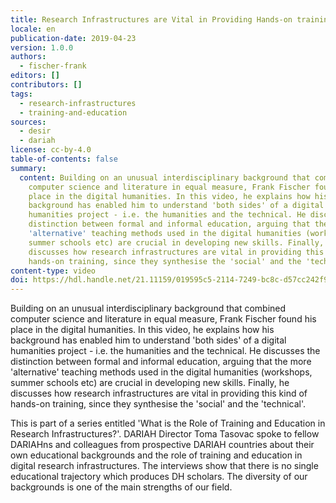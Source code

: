 ```yaml
---
title: Research Infrastructures are Vital in Providing Hands-on training
locale: en
publication-date: 2019-04-23
version: 1.0.0
authors:
  - fischer-frank
editors: []
contributors: []
tags:
  - research-infrastructures
  - training-and-education
sources:
  - desir
  - dariah
license: cc-by-4.0
table-of-contents: false
summary:
  content: Building on an unusual interdisciplinary background that combined
    computer science and literature in equal measure, Frank Fischer found his
    place in the digital humanities. In this video, he explains how his
    background has enabled him to understand 'both sides' of a digital
    humanities project - i.e. the humanities and the technical. He discusses the
    distinction between formal and informal education, arguing that the more
    'alternative' teaching methods used in the digital humanities (workshops,
    summer schools etc) are crucial in developing new skills. Finally, he
    discusses how research infrastructures are vital in providing this kind of
    hands-on training, since they synthesise the 'social' and the 'technical'.
content-type: video
doi: https://hdl.handle.net/21.11159/019595c5-2114-7249-bc8c-d57cc242f986
---
```

Building on an unusual interdisciplinary background that combined computer science and literature in equal measure, Frank Fischer found his place in the digital humanities. In this video, he explains how his background has enabled him to understand 'both sides' of a digital humanities project - i.e. the humanities and the technical. He discusses the distinction between formal and informal education, arguing that the more 'alternative' teaching methods used in the digital humanities (workshops, summer schools etc) are crucial in developing new skills. Finally, he discusses how research infrastructures are vital in providing this kind of hands-on training, since they synthesise the 'social' and the 'technical'.

This is part of a series entitled 'What is the Role of Training and Education in Research Infrastructures?'. DARIAH Director Toma Tasovac spoke to fellow DARIAHns and colleagues from prospective DARIAH countries about their own educational backgrounds and the role of training and education in digital research infrastructures. The interviews show that there is no single educational trajectory which produces DH scholars. The diversity of our backgrounds is one of the main strengths of our field.

<VideoCard provider="youtube" id="soL0itkLYpk" title="Research Infrastructures are Vital in Providing Hands-on Training" image="/assets/content/assets/en/resources/hosted/research-infrastructures-are-vital-in-providing-hands-on-training/fischer-training.png" />
